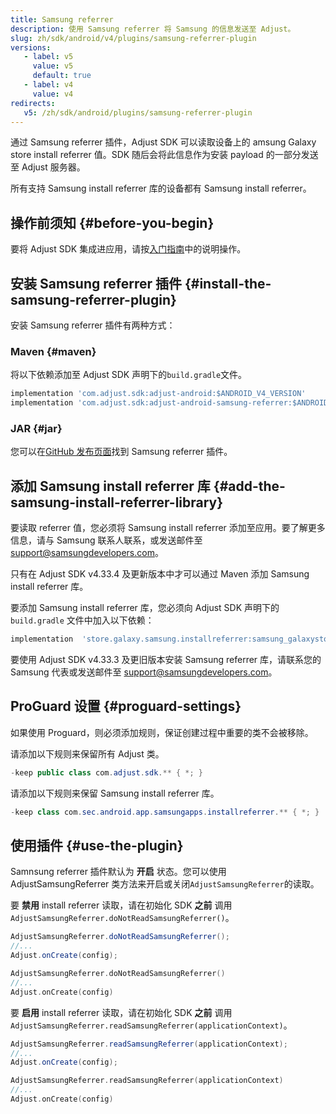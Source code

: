 ```yaml
---
title: Samsung referrer
description: 使用 Samsung referrer 将 Samsung 的信息发送至 Adjust。
slug: zh/sdk/android/v4/plugins/samsung-referrer-plugin
versions:
   - label: v5
     value: v5
     default: true
   - label: v4
     value: v4
redirects:
   v5: /zh/sdk/android/plugins/samsung-referrer-plugin
---
```


通过 Samsung referrer 插件，Adjust SDK 可以读取设备上的 amsung Galaxy store install referrer 值。SDK 随后会将此信息作为安装 payload 的一部分发送至 Adjust 服务器。

所有支持 Samsung install referrer 库的设备都有 Samsung install referrer。

## 操作前须知 {#before-you-begin}

要将 Adjust SDK 集成进应用，请按[入门指南](/zh/sdk/android)中的说明操作。

## 安装 Samsung referrer 插件 {#install-the-samsung-referrer-plugin}

安装 Samsung referrer 插件有两种方式：

### Maven {#maven}

将以下依赖添加至 Adjust SDK 声明下的`build.gradle`文件。

```groovy
implementation 'com.adjust.sdk:adjust-android:$ANDROID_V4_VERSION'
implementation 'com.adjust.sdk:adjust-android-samsung-referrer:$ANDROID_V4_VERSION'
```

### JAR {#jar}

您可以在[GitHub 发布页面](https://github.com/adjust/android_sdk/releases/latest)找到 Samsung referrer 插件。

## 添加 Samsung install referrer 库 {#add-the-samsung-install-referrer-library}

要读取 referrer 值，您必须将 Samsung install referrer 添加至应用。要了解更多信息，请与 Samsung 联系人联系，或发送邮件至 [support@samsungdevelopers.com](mailto:support@samsungdevelopers.com)。

<Accordion title="Adjust SDK v4.33.4 及更新版本">
<Callout type="important">

只有在 Adjust SDK v4\.33\.4 及更新版本中才可以通过 Maven 添加 Samsung install referrer 库。

</Callout>

要添加 Samsung install referrer 库，您必须向 Adjust SDK 声明下的 `build.gradle` 文件中加入以下依赖：

<CodeBlock title="build.gradle">

```groovy
implementation  'store.galaxy.samsung.installreferrer:samsung_galaxystore_install_referrer:3.0.1'
```

</CodeBlock>
</Accordion>
<Accordion title="Adjust SDK v4.33.3 及更旧版本">

要使用 Adjust SDK v4\.33\.3 及更旧版本安装 Samsung referrer 库，请联系您的 Samsung 代表或发送邮件至 [support@samsungdevelopers.com](mailto:support@samsungdevelopers.com)。

</Accordion>

## ProGuard 设置 {#proguard-settings}

如果使用 Proguard，则必须添加规则，保证创建过程中重要的类不会被移除。

请添加以下规则来保留所有 Adjust 类。

<CodeBlock title="proguard.pro">

```java
-keep public class com.adjust.sdk.** { *; }
```

</CodeBlock>

请添加以下规则来保留 Samsung install referrer 库。

<CodeBlock title="proguard.pro">

```java
-keep class com.sec.android.app.samsungapps.installreferrer.** { *; }
```

</CodeBlock>

## 使用插件 {#use-the-plugin}

Samnsung referrer 插件默认为 **开启** 状态。您可以使用 AdjustSamsungReferrer 类方法来开启或关闭`AdjustSamsungReferrer`的读取。

要 **禁用** install referrer 读取，请在初始化 SDK **之前** 调用 `AdjustSamsungReferrer.doNotReadSamsungReferrer()`。

<Tabs>
<Tab title="Java" sync="java">

```java
AdjustSamsungReferrer.doNotReadSamsungReferrer();
//...
Adjust.onCreate(config);
```

</Tab>
<Tab title="Kotlin" sync="kotlin" >

```kotlin
AdjustSamsungReferrer.doNotReadSamsungReferrer()
//...
Adjust.onCreate(config)
```

</Tab>
</Tabs>

要 **启用** install referrer 读取，请在初始化 SDK **之前** 调用 `AdjustSamsungReferrer.readSamsungReferrer(applicationContext)`。

<Tabs>
<Tab title="Java" sync="java">

```java
AdjustSamsungReferrer.readSamsungReferrer(applicationContext);
//...
Adjust.onCreate(config);
```

</Tab>
<Tab title="Kotlin" sync="kotlin" >

```kotlin
AdjustSamsungReferrer.readSamsungReferrer(applicationContext)
//...
Adjust.onCreate(config)
```

</Tab>
</Tabs>
